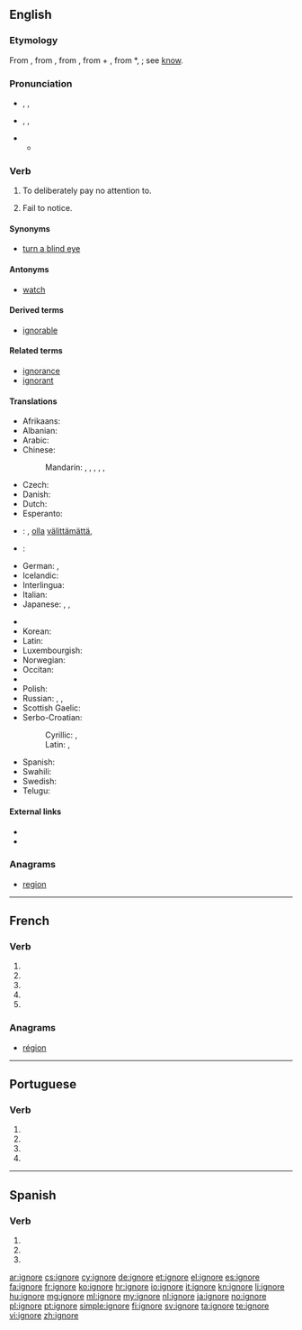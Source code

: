 {{also|ignoré}}
==English==

===Etymology===
From {{etyl|fr}} {{term|ignorer}}, from {{etyl|la}} {{term|ignorare||to have no knowledge of, mistake, take no notice of, ignore}}, from {{term|ignarus||not knowing}}, from {{term|in}} + {{term|gnarus||knowing}}, from *{{term||gnoscere}}, {{term|noscere}}; see [[know]].

===Pronunciation===
* {{a|RP}} {{enPR|ĭgnô'}}, {{IPA|/ɪɡˈnɔː/}}, {{X-SAMPA|/Ig"nO:/}}
* {{a|US}} {{enPR|ĭgnōr'}}, {{IPA|/ɪɡˈnoʊɹ/}}, {{X-SAMPA|/Ig"noUr\/}}
* {{audio|En-us-ignore.ogg|Audio (US)}}
** {{rhymes|ɔː(r)}}

===Verb===
{{en-verb|ignor|ing}}

# To deliberately pay no attention to.
# {{obsolete}} Fail to notice.

====Synonyms====
* [[turn a blind eye]]

====Antonyms====
* [[watch]]

====Derived terms====
* [[ignorable]]

====Related terms====
* [[ignorance]]
* [[ignorant]]

====Translations====
{{trans-top|to deliberately pay no attention to}}
* Afrikaans: {{t-|af|ignoreer}}
* Albanian: {{t-|sq|injoroj}}
* Arabic: {{t-|ar|تجاهل|tr=tajāhala}}
* Chinese:
*: Mandarin: {{t|cmn|忽視|sc=Hani}}, {{t|cmn|忽视|tr=hūshì|sc=Hani}}, {{t-|cmn|忽略|tr=hūlüè|sc=Hani}}, {{t|cmn|不理|tr=bù lǐ|sc=Hani}}, {{t-|cmn|不問|sc=Hani}}, {{t-|cmn|不问|tr=bù wèn|sc=Hani}}
* Czech: {{t+|cs|ignorovat}}
* Danish: {{t-|da|ignorere}}
* Dutch: {{t+|nl|negeren}}
* Esperanto: {{t+|eo|ignori}}
* {{ttbc|fi}}: {{t|fi|jättää huomiotta}}, [[olla]] [[välittää|välittämättä]], {{t-|fi|sivuttaa}} <!-- link as t-SOP if non-idiomatic; put marked word in |alt=; see [[User:Kephir/gadgets/xte#Translation_fixing]] -->
* {{ttbc|fr}}: {{t|fr|ne pas rendre compte de}} <!--note: "ignorer" is incorrect; this means "to be ignorant of", not "to ignore"-->
* German: {{t+|de|ignorieren}}, {{t+|de|missachten}}
* Icelandic: {{t-|is|hunsa}}
* Interlingua: {{t-|ia|ignorar}}
* Italian: {{t+|it|ignorare}}
* Japanese: {{t|ja|顧みない|tr=[[かえりみない]], kaeriminai|sc=Jpan}}, {{t-|ja|無視する|tr=mushi-suru}}, {{t-|ja|目をつぶる|tr=me-o tsuburu}}
{{trans-mid}}
* {{trreq|km}}
* Korean: {{t+|ko|무시하다|tr=musihada|sc=Hang}}
* Latin: {{t-|la|ignoro}}
* Luxembourgish: {{t-|lb|ignoréieren}}
* Norwegian: {{t-|no|ignorere}}
* Occitan: {{t+|oc|ignorar}}
* {{trreq|fa}}
* Polish: {{t+|pl|ignorować}}
* Russian: {{t+|ru|игнорировать|tr=ignorírovat'}}, {{t+|ru|пренебрегать|tr=prenebregát'}}, {{t-|ru|не принимать во внимание|tr=ne prinimát' vo vnimánije}}
* Scottish Gaelic: {{t-|gd|leig seachad}}
* Serbo-Croatian:
*: Cyrillic: {{t-|sh|игнорисати|tr=ignorisati|sc=Cyrl}}, {{t-|sh|игнорирати|tr=ignorirati|sc=Cyrl}}
*: Latin: {{t-|sh|ignorisati}}, {{t-|sh|ignorirati}}
* Spanish: {{t+|es|ignorar}}
* Swahili: {{t+|sw|puuza}}
* Swedish: {{t+|sv|ignorera}}
* Telugu: {{t|te|విస్మరించు|tr=vismariMcu|sc=Telu}}
{{trans-bottom}}

====External links====
* {{R:Webster 1913}}
* {{R:Century 1911}}

===Anagrams===
* [[region#English|region]]

----

==French==

===Verb===
{{fr-verb-form}}

# {{conjugation of|ignorer||1|s|pres|ind|lang=fr}}
# {{conjugation of|ignorer||3|s|pres|ind|lang=fr}}
# {{conjugation of|ignorer||1|s|pres|sub|lang=fr}}
# {{conjugation of|ignorer||3|s|pres|sub|lang=fr}}
# {{conjugation of|ignorer||2|s|imp|lang=fr}}

===Anagrams===
* [[région#French|région]]

----

==Portuguese==

===Verb===
{{pt-verb-form}}

# {{pt-verb form of|ignorar|ar|subjunctive|present|singular|first}}
# {{pt-verb form of|ignorar|ar|subjunctive|present|singular|third}}
# {{pt-verb form of|ignorar|ar|imperative|affirmative|singular|third|}}
# {{pt-verb form of|ignorar|ar|imperative|negative|singular|third|}}

----

==Spanish==

===Verb===
{{es-verb-form|ignorar}}

# {{es-verb form of|ending=ar|mood=subjunctive|tense=present|pers=1|number=singular|ignorar}}
# {{es-verb form of|ending=ar|mood=subjunctive|tense=present|pers=2|formal=yes|number=singular|ignorar}}
# {{es-verb form of|ending=ar|mood=subjunctive|tense=present|pers=3|number=singular|ignorar}}

[[ar:ignore]]
[[cs:ignore]]
[[cy:ignore]]
[[de:ignore]]
[[et:ignore]]
[[el:ignore]]
[[es:ignore]]
[[fa:ignore]]
[[fr:ignore]]
[[ko:ignore]]
[[hr:ignore]]
[[io:ignore]]
[[it:ignore]]
[[kn:ignore]]
[[li:ignore]]
[[hu:ignore]]
[[mg:ignore]]
[[ml:ignore]]
[[my:ignore]]
[[nl:ignore]]
[[ja:ignore]]
[[no:ignore]]
[[pl:ignore]]
[[pt:ignore]]
[[simple:ignore]]
[[fi:ignore]]
[[sv:ignore]]
[[ta:ignore]]
[[te:ignore]]
[[vi:ignore]]
[[zh:ignore]]